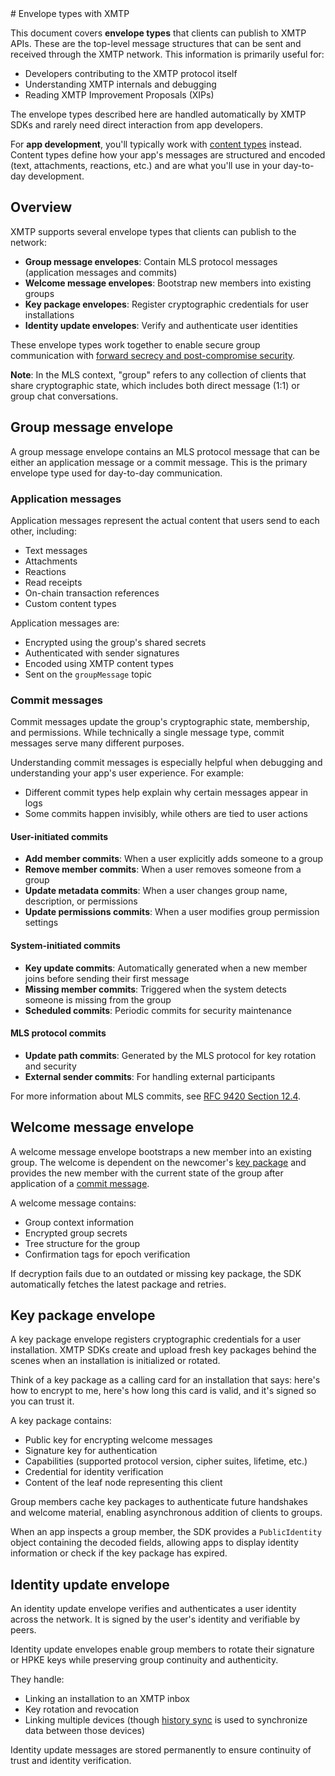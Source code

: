 
<AutoBreadcrumb />
# Envelope types with XMTP

This document covers **envelope types** that clients can publish to XMTP APIs. These are the top-level message structures that can be sent and received through the XMTP network. This information is primarily useful for:

- Developers contributing to the XMTP protocol itself
- Understanding XMTP internals and debugging
- Reading XMTP Improvement Proposals (XIPs)

The envelope types described here are handled automatically by XMTP SDKs and rarely need direct interaction from app developers.

For **app development**, you'll typically work with [content types](/inboxes/content-types/content-types) instead. Content types define how your app's messages are structured and encoded (text, attachments, reactions, etc.) and are what you'll use in your day-to-day development.

## Overview

XMTP supports several envelope types that clients can publish to the network:

- **Group message envelopes**: Contain MLS protocol messages (application messages and commits)
- **Welcome message envelopes**: Bootstrap new members into existing groups
- **Key package envelopes**: Register cryptographic credentials for user installations
- **Identity update envelopes**: Verify and authenticate user identities

These envelope types work together to enable secure group communication with [forward secrecy and post-compromise security](/protocol/security).

**Note**: In the MLS context, "group" refers to any collection of clients that share cryptographic state, which includes both direct message (1:1) or group chat conversations.

## Group message envelope

A group message envelope contains an MLS protocol message that can be either an application message or a commit message. This is the primary envelope type used for day-to-day communication.

### Application messages

Application messages represent the actual content that users send to each other, including:

- Text messages
- Attachments
- Reactions
- Read receipts
- On-chain transaction references
- Custom content types

Application messages are:

- Encrypted using the group's shared secrets
- Authenticated with sender signatures
- Encoded using XMTP content types
- Sent on the `groupMessage` topic

### Commit messages

Commit messages update the group's cryptographic state, membership, and permissions. While technically a single message type, commit messages serve many different purposes.

Understanding commit messages is especially helpful when debugging and understanding your app's user experience. For example:

- Different commit types help explain why certain messages appear in logs
- Some commits happen invisibly, while others are tied to user actions

#### User-initiated commits

- **Add member commits**: When a user explicitly adds someone to a group
- **Remove member commits**: When a user removes someone from a group  
- **Update metadata commits**: When a user changes group name, description, or permissions
- **Update permissions commits**: When a user modifies group permission settings

#### System-initiated commits

- **Key update commits**: Automatically generated when a new member joins before sending their first message
- **Missing member commits**: Triggered when the system detects someone is missing from the group
- **Scheduled commits**: Periodic commits for security maintenance

#### MLS protocol commits

- **Update path commits**: Generated by the MLS protocol for key rotation and security
- **External sender commits**: For handling external participants

For more information about MLS commits, see [RFC 9420 Section 12.4](https://www.rfc-editor.org/rfc/rfc9420.html#section-12.4).

## Welcome message envelope

A welcome message envelope bootstraps a new member into an existing group. The welcome is dependent on the newcomer's [key package](#key-package-envelope) and provides the new member with the current state of the group after application of a [commit message](#commit-messages).

A welcome message contains:

- Group context information
- Encrypted group secrets
- Tree structure for the group
- Confirmation tags for epoch verification

If decryption fails due to an outdated or missing key package, the SDK automatically fetches the latest package and retries.

## Key package envelope

A key package envelope registers cryptographic credentials for a user installation. XMTP SDKs create and upload fresh key packages behind the scenes when an installation is initialized or rotated.

Think of a key package as a calling card for an installation that says: here's how to encrypt to me, here's how long this card is valid, and it's signed so you can trust it.

A key package contains:

- Public key for encrypting welcome messages
- Signature key for authentication
- Capabilities (supported protocol version, cipher suites, lifetime, etc.)
- Credential for identity verification
- Content of the leaf node representing this client

Group members cache key packages to authenticate future handshakes and welcome material, enabling asynchronous addition of clients to groups.

When an app inspects a group member, the SDK provides a `PublicIdentity` object containing the decoded fields, allowing apps to display identity information or check if the key package has expired.

## Identity update envelope

An identity update envelope verifies and authenticates a user identity across the network. It is signed by the user's identity and verifiable by peers.

Identity update envelopes enable group members to rotate their signature or HPKE keys while preserving group continuity and authenticity.

They handle:

- Linking an installation to an XMTP inbox
- Key rotation and revocation
- Linking multiple devices (though [history sync](#TODO) is used to synchronize data between those devices)

Identity update messages are stored permanently to ensure continuity of trust and identity verification.
